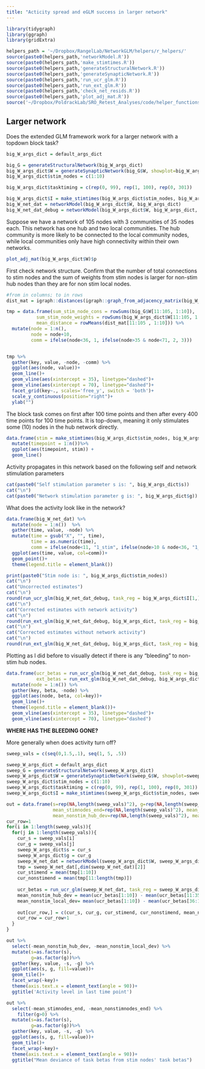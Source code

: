 ```yaml
---
title: "Acticity spread and eGLM success in larger network"
---
```


```r
library(tidygraph)
library(ggraph)
library(gridExtra)
```

```r
helpers_path = '~/Dropbox/RangelLab/NetworkGLM/helpers/r_helpers/'
source(paste0(helpers_path,'networkModel.R'))
source(paste0(helpers_path,'make_stimtimes.R'))
source(paste0(helpers_path,'generateStructuralNetwork.R'))
source(paste0(helpers_path,'generateSynapticNetwork.R'))
source(paste0(helpers_path,'run_ucr_glm.R'))
source(paste0(helpers_path,'run_ext_glm.R'))
source(paste0(helpers_path,'check_net_resids.R'))
source(paste0(helpers_path,'plot_adj_mat.R'))
source('~/Dropbox/PoldrackLab/SRO_Retest_Analyses/code/helper_functions/g_legend.R')
```

## Larger network

Does the extended GLM framework work for a larger network with a topdown block task?

```r
big_W_args_dict = default_args_dict

big_G = generateStructuralNetwork(big_W_args_dict)
big_W_args_dict$W = generateSynapticNetwork(big_G$W, showplot=big_W_args_dict$showplot)$G
big_W_args_dict$stim_nodes = c(1:10)

big_W_args_dict$tasktiming = c(rep(0, 99), rep(1, 100), rep(0, 301))

big_W_args_dict$I = make_stimtimes(big_W_args_dict$stim_nodes, big_W_args_dict)$stimtimes
big_W_net_dat = networkModel(big_W_args_dict$W, big_W_args_dict)
big_W_net_dat_debug = networkModel(big_W_args_dict$W, big_W_args_dict, debug=T)
```

Suppose we have a network of 105 nodes with 3 communities of 35 nodes each. This network has one hub and two local communities. The hub community is more likely to be connected to the local community nodes, while local communities only have high connectivity within their own networks.

```r
plot_adj_mat(big_W_args_dict$W)$p
```

First check network structure. Confirm that the number of total connections to stim nodes and the sum of weights from stim nodes is larger for non-stim hub nodes than they are for non stim local nodes.

```r
#from in columns; to in rows
dist_mat = igraph::distances(igraph::graph_from_adjacency_matrix(big_W_args_dict$W, weighted=T), algorithm = 'johnson')

tmp = data.frame(sum_stim_node_cons = rowSums(big_G$W[11:105, 1:10]), 
           sum_stim_node_weights = rowSums(big_W_args_dict$W[11:105, 1:10]),
           mean_distance = rowMeans(dist_mat[11:105 , 1:10])) %>%
  mutate(node = 1:n(),
         node = node+10,
         comm = ifelse(node<36, 1, ifelse(node>35 & node<71, 2, 3)))


tmp %>%
  gather(key, value, -node, -comm) %>%
  ggplot(aes(node, value))+
  geom_line()+
  geom_vline(aes(xintercept = 35), linetype="dashed")+
  geom_vline(aes(xintercept = 70), linetype="dashed")+
  facet_grid(key~., scales='free_y', switch = 'both')+
  scale_y_continuous(position="right")+
  ylab("")
```

The block task comes on first after 100 time points and then after every 400 time points for 100 time points. It is top-down, meaning it only stimulates some (10) nodes in the hub network directly.

```r
data.frame(stim = make_stimtimes(big_W_args_dict$stim_nodes, big_W_args_dict)$tasktiming) %>%
  mutate(timepoint = 1:n())%>%
  ggplot(aes(timepoint, stim)) +
  geom_line()
```

Activity propagates in this network based on the following self and network stimulation parameters

```r
cat(paste0("Self stimulation parameter s is: ", big_W_args_dict$s))
cat("\n")
cat(paste0("Network stimulation parameter g is: ", big_W_args_dict$g))
```

What does the activity look like in the network?

```r
data.frame(big_W_net_dat) %>%
  mutate(node = 1:n())  %>%
  gather(time, value, -node) %>%
  mutate(time = gsub("X", "", time),
         time = as.numeric(time),
         comm = ifelse(node<11, "1_stim", ifelse(node>10 & node<36, "1_nonstim", ifelse(node>35 & node<71, "2_nonstim", "3_nonstim")))) %>%
  ggplot(aes(time, value, col=comm))+
  geom_point()+
  theme(legend.title = element_blank())
```

```r
print(paste0("Stim node is: ", big_W_args_dict$stim_nodes))
cat("\n")
cat("Uncorrected estimates")
cat("\n")
round(run_ucr_glm(big_W_net_dat_debug, task_reg = big_W_args_dict$I[1,])$ucr_task_betas, 4)
cat("\n")
cat("Corrected estimates with network activity")
cat("\n")
round(run_ext_glm(big_W_net_dat_debug, big_W_args_dict, task_reg = big_W_args_dict$I[1,])$ext_task_betas, 4)
cat("\n")
cat("Corrected estimates without network activity")
cat("\n")
round(run_ext_glm(big_W_net_dat_debug, big_W_args_dict, task_reg = big_W_args_dict$I[1,], inc_net_act = FALSE)$ext_task_betas, 4)
```

Plotting as I did before to visually detect if there is any "bleeding" to non-stim hub nodes. 

```r
data.frame(ucr_betas = run_ucr_glm(big_W_net_dat_debug, task_reg = big_W_args_dict$I[1,])$ucr_task_betas,
           ext_betas = run_ext_glm(big_W_net_dat_debug, big_W_args_dict, task_reg = big_W_args_dict$I[1,])$ext_task_betas) %>%
  mutate(node = 1:n()) %>%
  gather(key, beta, -node) %>%
  ggplot(aes(node, beta, col=key))+
  geom_line()+
  theme(legend.title = element_blank())+
  geom_vline(aes(xintercept = 35), linetype="dashed")+
  geom_vline(aes(xintercept = 70), linetype="dashed")
```

**WHERE HAS THE BLEEDING GONE?**

More generally when does activity turn off?

```r
sweep_vals = c(seq(0,1.5,.1), seq(1, 5, .5))

sweep_W_args_dict = default_args_dict
sweep_G = generateStructuralNetwork(sweep_W_args_dict)
sweep_W_args_dict$W = generateSynapticNetwork(sweep_G$W, showplot=sweep_W_args_dict$showplot)$G
sweep_W_args_dict$stim_nodes = c(1:10)
sweep_W_args_dict$tasktiming = c(rep(0, 99), rep(1, 100), rep(0, 301))
sweep_W_args_dict$I = make_stimtimes(sweep_W_args_dict$stim_nodes, sweep_W_args_dict)$stimtimes

out = data.frame(s=rep(NA,length(sweep_vals)^2), g=rep(NA,length(sweep_vals)^2),
                 mean_stimnodes_end=rep(NA,length(sweep_vals)^2), mean_nonstimnodes_end=rep(NA,length(sweep_vals)^2),
                 mean_nonstim_hub_dev=rep(NA,length(sweep_vals)^2), mean_nonstim_local_dev=rep(NA,length(sweep_vals)^2))
cur_row=1
for(i in 1:length(sweep_vals)){
  for(j in 1:length(sweep_vals)){
    cur_s = sweep_vals[i]
    cur_g = sweep_vals[j]
    sweep_W_args_dict$s = cur_s
    sweep_W_args_dict$g = cur_g
    sweep_W_net_dat = networkModel(sweep_W_args_dict$W, sweep_W_args_dict)
    tmp = sweep_W_net_dat[,dim(sweep_W_net_dat)[2]]
    cur_stimend = mean(tmp[1:10])
    cur_nonstimend = mean(tmp[11:length(tmp)])
    
    ucr_betas = run_ucr_glm(sweep_W_net_dat, task_reg = sweep_W_args_dict$I[1,])$ucr_task_betas
    mean_nonstim_hub_dev = mean(ucr_betas[1:10]) - mean(ucr_betas[11:35])
    mean_nonstim_local_dev= mean(ucr_betas[1:10]) - mean(ucr_betas[36:105])
    
    out[cur_row,] = c(cur_s, cur_g, cur_stimend, cur_nonstimend, mean_nonstim_hub_dev, mean_nonstim_local_dev)
    cur_row = cur_row+1
  }
}
```

```r
out %>%
  select(-mean_nonstim_hub_dev, -mean_nonstim_local_dev) %>%
  mutate(s=as.factor(s),
         g=as.factor(g))%>%
  gather(key, value, -s, -g) %>%
  ggplot(aes(s, g, fill=value))+
  geom_tile()+
  facet_wrap(~key)+
  theme(axis.text.x = element_text(angle = 90))+
  ggtitle('Activity level in last time point')
```

```r
out %>%
  select(-mean_stimnodes_end, -mean_nonstimnodes_end) %>%
    filter(g>0) %>%
  mutate(s=as.factor(s),
         g=as.factor(g))%>%
  gather(key, value, -s, -g) %>%
  ggplot(aes(s, g, fill=value))+
  geom_tile()+
  facet_wrap(~key)+
  theme(axis.text.x = element_text(angle = 90))+
  ggtitle("Mean deviance of task betas from stim nodes' task betas")
```